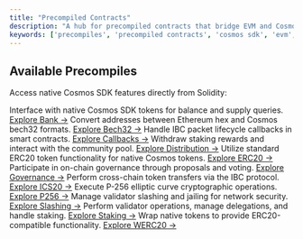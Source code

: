 ```yaml
---
title: "Precompiled Contracts"
description: "A hub for precompiled contracts that bridge EVM and Cosmos SDK modules."
keywords: ['precompiles', 'precompiled contracts', 'cosmos sdk', 'evm', 'smart contracts', 'hybrid applications', 'token decimals', 'native functionality', 'solidity interface', 'cosmos integration', 'chain precision', 'gas efficient']
---
```


## Available Precompiles

Access native Cosmos SDK features directly from Solidity:

<CardGroup cols={3}>
  <Card title="Bank" icon="vault">
    Interface with native Cosmos SDK tokens for balance and supply queries.
    <a href="./bank">Explore Bank →</a>
  </Card>
  <Card title="Bech32" icon="binary">
    Convert addresses between Ethereum hex and Cosmos bech32 formats.
    <a href="./bech32">Explore Bech32 →</a>
  </Card>
  <Card title="Callbacks" icon="webhook">
    Handle IBC packet lifecycle callbacks in smart contracts.
    <a href="./callbacks">Explore Callbacks →</a>
  </Card>
  <Card title="Distribution" icon="coins">
    Withdraw staking rewards and interact with the community pool.
    <a href="./distribution">Explore Distribution →</a>
  </Card>
  <Card title="ERC20" icon="refresh-cw">
    Utilize standard ERC20 token functionality for native Cosmos tokens.
    <a href="./erc20">Explore ERC20 →</a>
  </Card>
  <Card title="Governance" icon="scale">
    Participate in on-chain governance through proposals and voting.
    <a href="./governance">Explore Governance →</a>
  </Card>
  <Card title="ICS20" icon="chevrons-left-right-ellipsis">
    Perform cross-chain token transfers via the IBC protocol.
    <a href="./ics20">Explore ICS20 →</a>
  </Card>
  <Card title="P256" icon="shield-check">
    Execute P-256 elliptic curve cryptographic operations.
    <a href="./p256">Explore P256 →</a>
  </Card>
  <Card title="Slashing" icon="gavel">
    Manage validator slashing and jailing for network security.
    <a href="./slashing">Explore Slashing →</a>
  </Card>
  <Card title="Staking" icon="coins">
    Perform validator operations, manage delegations, and handle staking.
    <a href="./staking">Explore Staking →</a>
  </Card>
  <Card title="WERC20" icon="refresh-ccw">
    Wrap native tokens to provide ERC20-compatible functionality.
    <a href="./werc20">Explore WERC20 →</a>
  </Card>
</CardGroup>